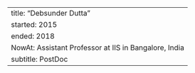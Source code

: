 ---
title: "Debsunder Dutta"
started: 2015
ended: 2018
NowAt: Assistant Professor at IIS in Bangalore, India
subtitle: PostDoc
---